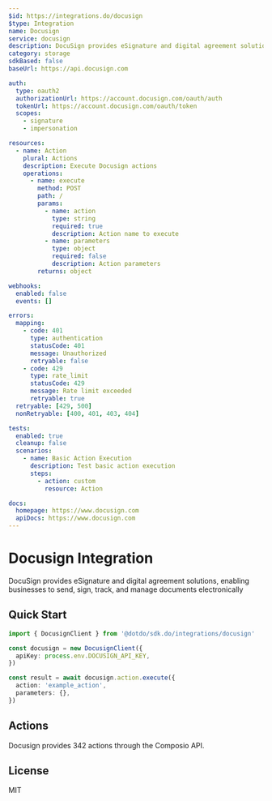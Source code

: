 ```yaml
---
$id: https://integrations.do/docusign
$type: Integration
name: Docusign
service: docusign
description: DocuSign provides eSignature and digital agreement solutions, enabling businesses to send, sign, track, and manage documents electronically
category: storage
sdkBased: false
baseUrl: https://api.docusign.com

auth:
  type: oauth2
  authorizationUrl: https://account.docusign.com/oauth/auth
  tokenUrl: https://account.docusign.com/oauth/token
  scopes:
    - signature
    - impersonation

resources:
  - name: Action
    plural: Actions
    description: Execute Docusign actions
    operations:
      - name: execute
        method: POST
        path: /
        params:
          - name: action
            type: string
            required: true
            description: Action name to execute
          - name: parameters
            type: object
            required: false
            description: Action parameters
        returns: object

webhooks:
  enabled: false
  events: []

errors:
  mapping:
    - code: 401
      type: authentication
      statusCode: 401
      message: Unauthorized
      retryable: false
    - code: 429
      type: rate_limit
      statusCode: 429
      message: Rate limit exceeded
      retryable: true
  retryable: [429, 500]
  nonRetryable: [400, 401, 403, 404]

tests:
  enabled: true
  cleanup: false
  scenarios:
    - name: Basic Action Execution
      description: Test basic action execution
      steps:
        - action: custom
          resource: Action

docs:
  homepage: https://www.docusign.com
  apiDocs: https://www.docusign.com
---
```


# Docusign Integration

DocuSign provides eSignature and digital agreement solutions, enabling businesses to send, sign, track, and manage documents electronically

## Quick Start

```typescript
import { DocusignClient } from '@dotdo/sdk.do/integrations/docusign'

const docusign = new DocusignClient({
  apiKey: process.env.DOCUSIGN_API_KEY,
})

const result = await docusign.action.execute({
  action: 'example_action',
  parameters: {},
})
```

## Actions

Docusign provides 342 actions through the Composio API.

## License

MIT
